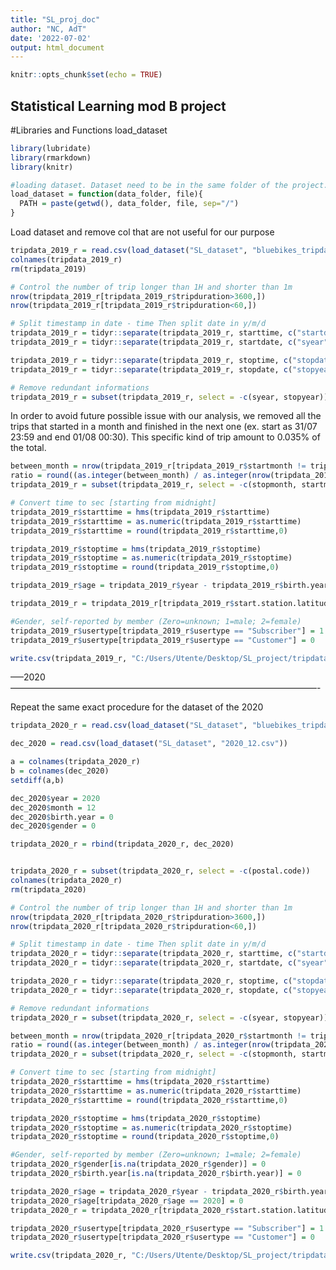 ---
title: "SL_proj_doc"
author: "NC, AdT"
date: '2022-07-02'
output: html_document
---

```{r setup, include=FALSE}
knitr::opts_chunk$set(echo = TRUE)
```

## Statistical Learning mod B project

#Libraries and Functions load_dataset

```{r}
library(lubridate)
library(rmarkdown)
library(knitr)

#loading dataset. Dataset need to be in the same folder of the project.
load_dataset = function(data_folder, file){
  PATH = paste(getwd(), data_folder, file, sep="/")
}
```

Load dataset and remove col that are not useful for our purpose

```{r}
tripdata_2019_r = read.csv(load_dataset("SL_dataset", "bluebikes_tripdata_2019.csv"))
colnames(tripdata_2019_r)
rm(tripdata_2019)

# Control the number of trip longer than 1H and shorter than 1m
nrow(tripdata_2019_r[tripdata_2019_r$tripduration>3600,])
nrow(tripdata_2019_r[tripdata_2019_r$tripduration<60,])

# Split timestamp in date - time Then split date in y/m/d
tripdata_2019_r = tidyr::separate(tripdata_2019_r, starttime, c("startdate", "starttime"), sep = " ")
tripdata_2019_r = tidyr::separate(tripdata_2019_r, startdate, c("syear", "startmonth", "startday"), sep = "-")

tripdata_2019_r = tidyr::separate(tripdata_2019_r, stoptime, c("stopdate", "stoptime"), sep = " ")
tripdata_2019_r = tidyr::separate(tripdata_2019_r, stopdate, c("stopyear", "stopmonth", "stopday"), sep = "-")

# Remove redundant informations
tripdata_2019_r = subset(tripdata_2019_r, select = -c(syear, stopyear))

```

In order to avoid future possible issue with our analysis, we removed all the trips that started in a month and finished in the next one (ex. start as 31/07 23:59 and end 01/08 00:30). This specific kind of trip amount to 0.035% of the total.

```{r}
between_month = nrow(tripdata_2019_r[tripdata_2019_r$startmonth != tripdata_2019_r$stopmonth,])
ratio = round((as.integer(between_month) / as.integer(nrow(tripdata_2019_r))) * 100, 3)
tripdata_2019_r = subset(tripdata_2019_r, select = -c(stopmonth, startmonth))
```

```{r}
# Convert time to sec [starting from midnight]
tripdata_2019_r$starttime = hms(tripdata_2019_r$starttime)
tripdata_2019_r$starttime = as.numeric(tripdata_2019_r$starttime)
tripdata_2019_r$starttime = round(tripdata_2019_r$starttime,0)

tripdata_2019_r$stoptime = hms(tripdata_2019_r$stoptime)
tripdata_2019_r$stoptime = as.numeric(tripdata_2019_r$stoptime)
tripdata_2019_r$stoptime = round(tripdata_2019_r$stoptime,0)
```

```{r}
tripdata_2019_r$age = tripdata_2019_r$year - tripdata_2019_r$birth.year
```

```{r}
tripdata_2019_r = tripdata_2019_r[tripdata_2019_r$start.station.latitude > 1 & tripdata_2019_r$end.station.latitude >1,]
```

```{r}
#Gender, self-reported by member (Zero=unknown; 1=male; 2=female)
tripdata_2019_r$usertype[tripdata_2019_r$usertype == "Subscriber"] = 1
tripdata_2019_r$usertype[tripdata_2019_r$usertype == "Customer"] = 0
```

```{r}
write.csv(tripdata_2019_r, "C:/Users/Utente/Desktop/SL_project/tripdata_2019_r.csv", row.names = FALSE)
```







-----2020----------------------------------------------------------------------------------------------------------




Repeat the same exact procedure for the dataset of the 2020

```{r}
tripdata_2020_r = read.csv(load_dataset("SL_dataset", "bluebikes_tripdata_2020.csv"))

dec_2020 = read.csv(load_dataset("SL_dataset", "2020_12.csv"))

a = colnames(tripdata_2020_r)
b = colnames(dec_2020)
setdiff(a,b)

dec_2020$year = 2020
dec_2020$month = 12
dec_2020$birth.year = 0
dec_2020$gender = 0

tripdata_2020_r = rbind(tripdata_2020_r, dec_2020)


tripdata_2020_r = subset(tripdata_2020_r, select = -c(postal.code))
colnames(tripdata_2020_r)
rm(tripdata_2020)

# Control the number of trip longer than 1H and shorter than 1m
nrow(tripdata_2020_r[tripdata_2020_r$tripduration>3600,])
nrow(tripdata_2020_r[tripdata_2020_r$tripduration<60,])

# Split timestamp in date - time Then split date in y/m/d
tripdata_2020_r = tidyr::separate(tripdata_2020_r, starttime, c("startdate", "starttime"), sep = " ")
tripdata_2020_r = tidyr::separate(tripdata_2020_r, startdate, c("syear", "startmonth", "startday"), sep = "-")

tripdata_2020_r = tidyr::separate(tripdata_2020_r, stoptime, c("stopdate", "stoptime"), sep = " ")
tripdata_2020_r = tidyr::separate(tripdata_2020_r, stopdate, c("stopyear", "stopmonth", "stopday"), sep = "-")

# Remove redundant informations
tripdata_2020_r = subset(tripdata_2020_r, select = -c(syear, stopyear))

between_month = nrow(tripdata_2020_r[tripdata_2020_r$startmonth != tripdata_2020_r$stopmonth,])
ratio = round((as.integer(between_month) / as.integer(nrow(tripdata_2020_r))) * 100, 3)
tripdata_2020_r = subset(tripdata_2020_r, select = -c(stopmonth, startmonth))

# Convert time to sec [starting from midnight]
tripdata_2020_r$starttime = hms(tripdata_2020_r$starttime)
tripdata_2020_r$starttime = as.numeric(tripdata_2020_r$starttime)
tripdata_2020_r$starttime = round(tripdata_2020_r$starttime,0)

tripdata_2020_r$stoptime = hms(tripdata_2020_r$stoptime)
tripdata_2020_r$stoptime = as.numeric(tripdata_2020_r$stoptime)
tripdata_2020_r$stoptime = round(tripdata_2020_r$stoptime,0)

#Gender, self-reported by member (Zero=unknown; 1=male; 2=female)
tripdata_2020_r$gender[is.na(tripdata_2020_r$gender)] = 0
tripdata_2020_r$birth.year[is.na(tripdata_2020_r$birth.year)] = 0

tripdata_2020_r$age = tripdata_2020_r$year - tripdata_2020_r$birth.year
tripdata_2020_r$age[tripdata_2020_r$age == 2020] = 0
tripdata_2020_r = tripdata_2020_r[tripdata_2020_r$start.station.latitude > 1 & tripdata_2020_r$end.station.latitude >1,]

tripdata_2020_r$usertype[tripdata_2020_r$usertype == "Subscriber"] = 1
tripdata_2020_r$usertype[tripdata_2020_r$usertype == "Customer"] = 0

```

```{r}
write.csv(tripdata_2020_r, "C:/Users/Utente/Desktop/SL_project/tripdata_2020_r.csv", row.names = FALSE)
```



